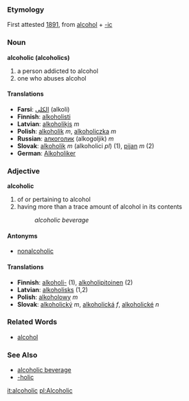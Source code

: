 === Etymology ===
First attested [[w:1891|1891]], from [[alcohol]] + [[-ic]]

=== Noun ===
'''alcoholic (alcoholics)'''
# a person addicted to alcohol
# one who abuses alcohol

==== Translations ====
*'''Farsi''': [[الکلی]] (alkoli)
*'''Finnish''': [[alkoholisti]]
*'''Latvian''': [[alkoholiķis]] ''m''
*'''Polish''': [[alkoholik]] ''m'', [[alkoholiczka]] ''m''
*'''Russian''': [[алкоголик]] (alkogoljik) ''m''
*'''Slovak''':  [[alkoholik]] ''m'' (alkoholici ''pl'') (1), [[pijan]] ''m'' (2)
*'''German''':  [[Alkoholiker]]

=== Adjective ===
'''alcoholic'''
# of or pertaining to alcohol
# having more than a trace amount of alcohol in its contents
#: ''alcoholic beverage''

==== Antonyms ====
* [[nonalcoholic]]

==== Translations ====
*'''Finnish''': [[alkoholi-]] (1), [[alkoholipitoinen]] (2)
*'''Latvian''': [[alkoholisks]] (1,2)
*'''Polish''': [[alkoholowy]] ''m''
*'''Slovak''': [[alkoholický]] ''m'', [[alkoholická]] ''f'', [[alkoholické]] ''n''

=== Related Words ===
* [[alcohol]]
=== See Also ===
* [[alcoholic beverage]]
* [[-holic]]

[[it:alcoholic]]
[[pl:Alcoholic]]